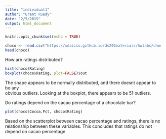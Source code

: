 ```yaml
---
title: "individual1"
author: "Grant Ruedy"
date: "2/5/2019"
output: html_document
---
```


```r
knitr::opts_chunk$set(echo = TRUE)
```

```r
choco <- read.csv("https://xdaiisu.github.io/ds202materials/hwlabs/choco.csv")
head(choco)
```

How are ratings distributed?
```r
hist(choco$Rating)
boxplot(choco$Rating, plot=FALSE)$out
```
The shape appears to be normally distributed, and there doesnt appear to be any  
obvious outliers. Looking at the boxplot, there appears to be 51 outliers.


Do ratings depend on the cacao percentage of a chocolate bar?
```r
plot(choco$Cocoa.Pct, choco$Rating)
```

Based on the scatterplot between cacao percentage and ratings, there is no  
relationship between these variables. This concludes that ratings do not depend on cacao percentage. 
